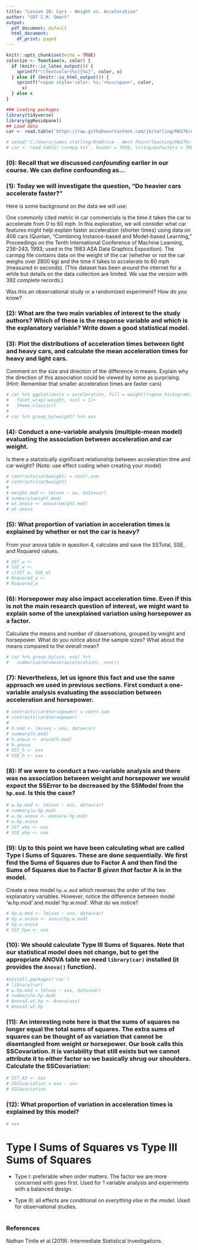 ```yaml
---
title: "Lesson 10: Cars - Weight vs. Acceleration"
author: "CDT I.M. Smart"
output:
  pdf_document: default
  html_document:
    df_print: paged
---
```


```r
knitr::opts_chunk$set(echo = TRUE)
colorize <- function(x, color) {
  if (knitr::is_latex_output()) {
    sprintf("\\textcolor{%s}{%s}", color, x)
  } else if (knitr::is_html_output()) {
    sprintf("<span style='color: %s;'>%s</span>", color, 
      x)
  } else x
}
```




```r
### Loading packages
library(tidyverse)
library(ggResidpanel)
## Load data  
car <- read.table('https://raw.githubusercontent.com/jkstarling/MA376/main/carmpg.txt', header = TRUE, stringsAsFactors = TRUE)

# setwd('C:/Users/james.starling/OneDrive - West Point/Teaching/MA376/JimsLessons_AY23-1/Block II/LSN10 (2.3)/')
# car <- read.table('carmpg.txt', header = TRUE, stringsAsFactors = TRUE)

```


### (0): Recall that we discussed *confounding* earlier in our course. We can define confounding as...


\vspace{0.3in}


### (1): Today we will investigate the question, "Do heavier cars accelerate faster?"

Here is some background on the data we will use: 

One commonly cited metric in car commercials is the time it takes the car to accelerate from 0 to 60 mph. In this exploration, we will consider what car features might help explain faster acceleration (shorter times) using data on 406 cars (Quinlan, “Combining Instance-based and Model-based Learning,” Proceedings on the Tenth International Conference of Machine Learning, 236–243, 1993; used in the 1983 ASA Data Graphics Exposition). 
The carmpg file contains data on the weight of the car (whether or not the car weighs over 2800 kg) and the time it takes to accelerate to 60 mph (measured in seconds). (This dataset has been around the internet for a while but details on the data collection are limited. We use the version with 392 complete records.)

Was this an observational study or a randomized experiment? How do you know?


\vspace{1in}


### (2): What are the two main variables of interest to the study authors? Which of these is the response variable and which is the explanatory variable? Write down a good statistical model. 
\vspace{1in}



### (3): Plot the distributions of acceleration times between light and heavy cars, and calculate the mean acceleration times for heavy and light cars. 

Comment on the size and direction of the difference in means.  Explain why the direction of this association could be viewed by some as surprising. (Hint: Remember that smaller acceleration times are faster cars)  
\vspace{1in}

```r
# car %>% ggplot(aes(x = acceleration, fill = weight))+geom_histogram()+
#   facet_wrap(~weight, ncol = 1)+
#   theme_classic()
# 
# car %>% group_by(weight) %>% xxx
```



### (4): Conduct a one-variable analysis (multiple-mean model) evaluating the association between acceleration and car weight.  
Is there a statistically significant relationship between acceleration time and car weight? (Note: use effect coding when creating your model)

```r
# contrasts(car$weight) = contr.sum
# contrasts(car$weight)
# 
# weight.mod <- lm(xxx ~ xx, data=car)
# summary(weight.mod)
# wt.anova <- anova(weight.mod)
# wt.anova

```


### (5): What proportion of variation in acceleration times is explained by whether or not the car is heavy? 
From your anova table in question 4, calculate and save the SSTotal, SSE, and Rsquared values.
\vspace{1in}

```r
# SST_w <- 
# SSE_w <-  
# c(SST_w, SSE_w)
# Rsquared_w <- 
# Rsquared_w
```



### (6): Horsepower may also impact acceleration time. Even if this is not the main research question of interest, we might want to explain some of the unexplained variation using horsepower as a factor. 

Calculate the means and number of observations, grouped by weight and horsepower. What do you notice about the sample sizes? What about the means compared to the overall mean? 

```r
# car %>% group_by(xxx, xxx) %>%
#   summarise(mn=mean(acceleration), n=n())

```



### (7): Nevertheless, let us ignore this fact and use the same approach we used in previous sections. First conduct a one-variable analysis evaluating the association between acceleration and horsepower. 

```r
# contrasts(car$horsepower) = contr.sum
# contrasts(car$horsepower)
# 
# h.mod <- lm(xxx ~ xxx, data=car)
# summary(h.mod)
# h.anova <- anova(h.mod)
# h.anova
# SST_h <- xxx
# SSE_h <- xxx
```

### (8): If we were to conduct a two-variable analysis and there was no association between weight and horsepower we would expect the SSError to be decreased by the SSModel from the `hp.mod`. Is this the case?

```r
# w.hp.mod <- lm(xxx ~ xxx, data=car)
# summary(w.hp.mod)
# w.hp.anova <- anova(w.hp.mod)
# w.hp.anova
# SST_whp <- xxx
# SSE_whp <- xxx

```


\vspace{0.3in}


### (9): Up to this point we have been calculating what are called **Type I Sums of Squares**.  These are done sequentially. We first find the Sums of Squares due to Factor A and then find the Sums of Squares due to Factor B *given that* factor A is in the model. 

Create a new model `hp.w.mod` which reverses the order of the two explanatory variables. However, notice the difference between model 'w.hp.mod' and model 'hp.w.mod'. What do we notice? 

```r
# hp.w.mod <- lm(xxx ~ xxx, data=car)
# hp.w.anova <- anova(hp.w.mod)
# hp.w.anova
# SST_hpw <- xxx
```



### (10): We should calculate **Type III Sums of Squares**. Note that our statistical model does not change, but to get the appropriate ANOVA table we need `library(car)` installed (it provides the `Anova()` function).

```r
#install.packages('car')
# library(car)
# w.hp.mod = lm(xxx ~ xxx, data=car)
# summary(w.hp.mod)
# Anova3.wt.hp <- Anova(xxx)
# Anova3.wt.hp
```

### (11): An interesting note here is that the sums of squares no longer equal the total sums of squares. The extra sums of squares can be thought of as variation that cannot be disentangled from weight or horsepower. Our book calls this SSCovariation. It is variability that still exists but we cannot attribute it to either factor so we basically shrug our shoulders. Calculate the SSCovariation: 

```r
# SST_A3 <- xxx
# SSCovariation = xxx - xxx
# SSCovariation
```

### (12): What proportion of variation in acceleration times is explained by this model? 

```r
# xxx
```


# Type I Sums of Squares vs Type III Sums of Squares

-  Type I: preferable when order matters. The factor we are more concerned with goes first. Used for 1 variable analysis and experiments with a balanced design.
<br>

- Type III: all effects are conditional on *everything else in the model*. Used for observational studies.  
<br>

### References
Nathan Tintle et al.(2019). Intermediate Statistical Investigations.



